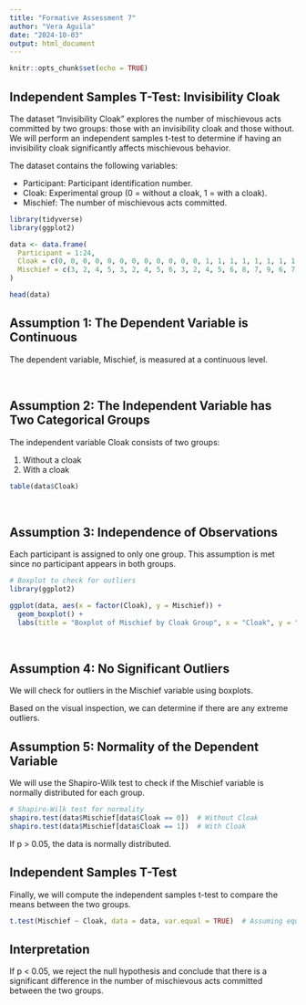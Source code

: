 ```yaml
---
title: "Formative Assessment 7"
author: "Vera Aguila"
date: "2024-10-03"
output: html_document
---
```


```r
knitr::opts_chunk$set(echo = TRUE)
```

## Independent Samples T-Test: Invisibility Cloak

The dataset "Invisibility Cloak" explores the number of mischievous acts committed by two groups: those with an invisibility cloak and those without. We will perform an independent samples t-test to determine if having an invisibility cloak significantly affects mischievous behavior.


The dataset contains the following variables:

* Participant: Participant identification number.
* Cloak: Experimental group (0 = without a cloak, 1 = with a cloak).
* Mischief: The number of mischievous acts committed.


```r
library(tidyverse)
library(ggplot2)
```

```r
data <- data.frame(
  Participant = 1:24,
  Cloak = c(0, 0, 0, 0, 0, 0, 0, 0, 0, 0, 0, 0, 1, 1, 1, 1, 1, 1, 1, 1, 1, 1, 1, 1),
  Mischief = c(3, 2, 4, 5, 3, 2, 4, 5, 6, 3, 2, 4, 5, 6, 8, 7, 9, 6, 7, 8, 9, 10, 6, 7)
)

head(data)
```


## Assumption 1: The Dependent Variable is Continuous
The dependent variable, Mischief, is measured at a continuous level.


<br>

## Assumption 2: The Independent Variable has Two Categorical Groups
The independent variable Cloak consists of two groups:

1. Without a cloak
2. With a cloak


```r
table(data$Cloak)
```


<br>

## Assumption 3: Independence of Observations
Each participant is assigned to only one group. This assumption is met since no participant appears in both groups.


```r
# Boxplot to check for outliers
library(ggplot2)

ggplot(data, aes(x = factor(Cloak), y = Mischief)) +
  geom_boxplot() +
  labs(title = "Boxplot of Mischief by Cloak Group", x = "Cloak", y = "Mischief")

```


<br>

## Assumption 4: No Significant Outliers
We will check for outliers in the Mischief variable using boxplots.

Based on the visual inspection, we can determine if there are any extreme outliers.


## Assumption 5: Normality of the Dependent Variable
We will use the Shapiro-Wilk test to check if the Mischief variable is normally distributed for each group.

```r
# Shapiro-Wilk test for normality
shapiro.test(data$Mischief[data$Cloak == 0])  # Without Cloak
shapiro.test(data$Mischief[data$Cloak == 1])  # With Cloak

```

If p > 0.05, the data is normally distributed.


## Independent Samples T-Test
Finally, we will compute the independent samples t-test to compare the means between the two groups.

```r
t.test(Mischief ~ Cloak, data = data, var.equal = TRUE)  # Assuming equal variances
```

## Interpretation
If p < 0.05, we reject the null hypothesis and conclude that there is a significant difference in the number of mischievous acts committed between the two groups.



